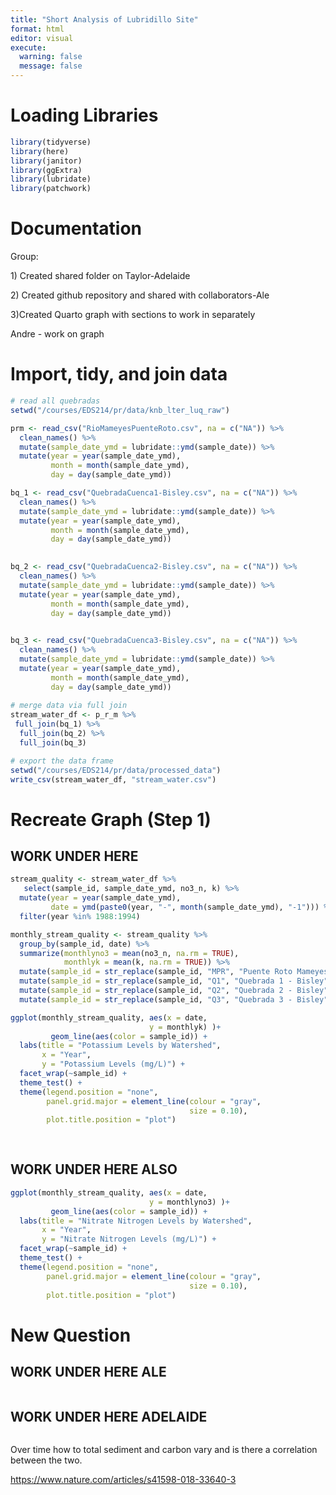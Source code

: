 ```yaml
---
title: "Short Analysis of Lubridillo Site"
format: html
editor: visual
execute:
  warning: false
  message: false
---
```


# Loading Libraries

```r
library(tidyverse)
library(here)
library(janitor)
library(ggExtra)
library(lubridate)
library(patchwork)
```

# Documentation

Group:

1\) Created shared folder on Taylor-Adelaide

2\) Created github repository and shared with collaborators-Ale

3)Created Quarto graph with sections to work in separately

Andre - work on graph

# Import, tidy, and join data

```r

# read all quebradas
setwd("/courses/EDS214/pr/data/knb_lter_luq_raw")

prm <- read_csv("RioMameyesPuenteRoto.csv", na = c("NA")) %>%
  clean_names() %>%
  mutate(sample_date_ymd = lubridate::ymd(sample_date)) %>%
  mutate(year = year(sample_date_ymd),
         month = month(sample_date_ymd),
         day = day(sample_date_ymd))

bq_1 <- read_csv("QuebradaCuenca1-Bisley.csv", na = c("NA")) %>%
  clean_names() %>%
  mutate(sample_date_ymd = lubridate::ymd(sample_date)) %>%
  mutate(year = year(sample_date_ymd),
         month = month(sample_date_ymd),
         day = day(sample_date_ymd))

  
bq_2 <- read_csv("QuebradaCuenca2-Bisley.csv", na = c("NA")) %>%
  clean_names() %>%
  mutate(sample_date_ymd = lubridate::ymd(sample_date)) %>%
  mutate(year = year(sample_date_ymd),
         month = month(sample_date_ymd),
         day = day(sample_date_ymd))

  
bq_3 <- read_csv("QuebradaCuenca3-Bisley.csv", na = c("NA")) %>%
  clean_names() %>%
  mutate(sample_date_ymd = lubridate::ymd(sample_date)) %>%
  mutate(year = year(sample_date_ymd),
         month = month(sample_date_ymd),
         day = day(sample_date_ymd))
  
# merge data via full join 
stream_water_df <- p_r_m %>% 
 full_join(bq_1) %>% 
  full_join(bq_2) %>%
  full_join(bq_3)

# export the data frame
setwd("/courses/EDS214/pr/data/processed_data")
write_csv(stream_water_df, "stream_water.csv")
```

# Recreate Graph (Step 1)

## WORK UNDER HERE

```r
stream_quality <- stream_water_df %>%
   select(sample_id, sample_date_ymd, no3_n, k) %>%
  mutate(year = year(sample_date_ymd),
         date = ymd(paste0(year, "-", month(sample_date_ymd), "-1"))) %>%
  filter(year %in% 1988:1994)

monthly_stream_quality <- stream_quality %>%
  group_by(sample_id, date) %>%
  summarize(monthlyno3 = mean(no3_n, na.rm = TRUE),
            monthlyk = mean(k, na.rm = TRUE)) %>%
  mutate(sample_id = str_replace(sample_id, "MPR", "Puente Roto Mameyes")) %>%
  mutate(sample_id = str_replace(sample_id, "Q1", "Quebrada 1 - Bisley")) %>%
  mutate(sample_id = str_replace(sample_id, "Q2", "Quebrada 2 - Bisley")) %>%
  mutate(sample_id = str_replace(sample_id, "Q3", "Quebrada 3 - Bisley"))
```
```r
ggplot(monthly_stream_quality, aes(x = date,
                               y = monthlyk) )+
         geom_line(aes(color = sample_id)) +
  labs(title = "Potassium Levels by Watershed",
       x = "Year",
       y = "Potassium Levels (mg/L)") +
  facet_wrap(~sample_id) +
  theme_test() +
  theme(legend.position = "none",
        panel.grid.major = element_line(colour = "gray",
                                        size = 0.10),
        plot.title.position = "plot") 
  
 
```

## WORK UNDER HERE ALSO

```r
ggplot(monthly_stream_quality, aes(x = date,
                               y = monthlyno3) )+
         geom_line(aes(color = sample_id)) +
  labs(title = "Nitrate Nitrogen Levels by Watershed",
       x = "Year",
       y = "Nitrate Nitrogen Levels (mg/L)") +
  facet_wrap(~sample_id) +
  theme_test() +
  theme(legend.position = "none",
        panel.grid.major = element_line(colour = "gray",
                                        size = 0.10),
        plot.title.position = "plot")
```

# New Question

## WORK UNDER HERE ALE

```r

```

## WORK UNDER HERE ADELAIDE

```r

```

Over time how to total sediment and carbon vary and is there a correlation between the two.

<https://www.nature.com/articles/s41598-018-33640-3>

# 

